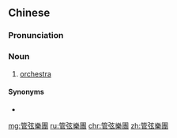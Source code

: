 {{also|管弦乐团|管絃樂團}}
==Chinese==
{{zh-forms|s=管弦乐团|t2=管絃樂團|type=22}}

===Pronunciation===
{{zh-pron
|m=guǎnxián yuètuán
|c=gun2 jin4 ngok6 tyun4,gun2 jyun4 ngok6 tyun4
|cat=n
}}

===Noun===
{{zh-noun}}

# [[orchestra]] {{gloss|large group of musicians who play together on various instruments}}

====Synonyms====
* {{zh-l|管弦樂隊}}

{{zh-cat|Music}}

[[mg:管弦樂團]]
[[ru:管弦樂團]]
[[chr:管弦樂團]]
[[zh:管弦樂團]]